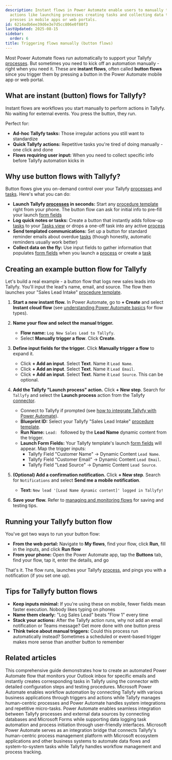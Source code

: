 ```yaml
---
description: Instant flows in Power Automate enable users to manually trigger Tallyfy
  actions like launching processes creating tasks and collecting data through button
  presses in mobile apps or web portals.
id: 6214adb6ee39d6e3e7d5cc806e0f80f3
lastUpdated: 2025-08-15
sidebar:
  order: 6
title: Triggering flows manually (button flows)
---
```



Most Power Automate flows run automatically to support your Tallyfy [processes](/products/pro/tracking-and-tasks/processes/). But sometimes you need to kick off an automation manually - right when you need it. These are **instant flows**, often called **button flows** since you trigger them by pressing a button in the Power Automate mobile app or web portal.

## What are instant (button) flows for Tallyfy?

Instant flows are workflows you start manually to perform actions in Tallyfy. No waiting for external events. You press the button, they run.

Perfect for:

*   **Ad-hoc Tallyfy tasks:** Those irregular actions you still want to standardize
*   **Quick Tallyfy actions:** Repetitive tasks you're tired of doing manually - one click and done
*   **Flows requiring user input:** When you need to collect specific info before Tallyfy automation kicks in

## Why use button flows with Tallyfy?

Button flows give you on-demand control over your Tallyfy [processes](/products/pro/tracking-and-tasks/processes/) and [tasks](/products/pro/tracking-and-tasks/tasks/). Here's what you can do:

*   **Launch Tallyfy [processes](/products/pro/tracking-and-tasks/processes/) in seconds:** Start any [procedure template](/products/pro/documenting/templates/) right from your phone. The button flow can ask for initial info to pre-fill your launch [form fields](/products/pro/tracking-and-tasks/tasks/what-are-form-fields-in-tallyfy/)
*   **Log quick notes or tasks:** Create a button that instantly adds follow-up [tasks](/products/pro/tracking-and-tasks/tasks/) to your [Tasks view](/products/pro/tracking-and-tasks/tasks-view/) or drops a one-off task into any active [process](/products/pro/tracking-and-tasks/processes/)
*   **Send templated communications:** Set up a button for standard reminder emails about overdue [tasks](/products/pro/tracking-and-tasks/tasks/) (though honestly, automatic reminders usually work better)
*   **Collect data on the fly:** Use input fields to gather information that populates [form fields](/products/pro/tracking-and-tasks/tasks/what-are-form-fields-in-tallyfy/) when you launch a [process](/products/pro/tracking-and-tasks/processes/) or create a [task](/products/pro/tracking-and-tasks/tasks/)

## Creating an example button flow for Tallyfy

Let's build a real example - a button flow that logs new sales leads into Tallyfy. You'll input the lead's name, email, and source. The flow then launches your "Sales Lead Intake" [procedure template](/products/pro/documenting/templates/).

<Steps>

1.  **Start a new instant flow.**
    In Power Automate, go to **+ Create** and select **Instant cloud flow** (see [understanding Power Automate basics](/products/pro/integrations/middleware/power-automate/understanding-power-automate-basics/) for flow types).

2.  **Name your flow and select the manual trigger.**
    *   **Flow name:** `Log New Sales Lead to Tallyfy`.
    *   Select **Manually trigger a flow**. Click **Create**.



3.  **Define input fields for the trigger.**
    Click **Manually trigger a flow** to expand it.
    *   Click **+ Add an input**. Select **Text**. Name it `Lead Name`.
    *   Click **+ Add an input**. Select **Text**. Name it `Lead Email`.
    *   Click **+ Add an input**. Select **Text**. Name it `Lead Source`. This can be optional.



4.  **Add the Tallyfy "Launch process" action.**
    Click **+ New step**. Search for `Tallyfy` and select the **Launch process** action from the Tallyfy [connector](/products/pro/integrations/middleware/power-automate/how-can-i-integrate-tallyfy-with-microsoft-power-automate/).
    *   Connect to Tallyfy if prompted (see [how to integrate Tallyfy with Power Automate](/products/pro/integrations/middleware/power-automate/how-can-i-integrate-tallyfy-with-microsoft-power-automate/)).
    *   **Blueprint ID:** Select your Tallyfy "Sales Lead Intake" [procedure template](/products/pro/documenting/templates/).
    *   **Run Name:** `Lead: ` followed by the **Lead Name** dynamic content from the trigger.
    *   **Launch Form Fields:** Your Tallyfy template's launch [form fields](/products/pro/tracking-and-tasks/tasks/what-are-form-fields-in-tallyfy/) will appear. Map the trigger inputs:
        *   Tallyfy Field "Customer Name" -> Dynamic Content `Lead Name`.
        *   Tallyfy Field "Customer Email" -> Dynamic Content `Lead Email`.
        *   Tallyfy Field "Lead Source" -> Dynamic Content `Lead Source`.



5.  **(Optional) Add a confirmation notification.**
    Click **+ New step**. Search for `Notifications` and select **Send me a mobile notification**.
    *   **Text:** `New lead '[Lead Name dynamic content]' logged in Tallyfy!`

6.  **Save your flow.** Refer to [managing and monitoring flows](/products/pro/integrations/middleware/power-automate/managing-and-monitoring-power-automate-flows/) for saving and testing tips.

</Steps>

## Running your Tallyfy button flow

You've got two ways to run your button flow:

*   **From the web portal:** Navigate to **My flows**, find your flow, click **Run**, fill in the inputs, and click **Run flow**
*   **From your phone:** Open the Power Automate app, tap the **Buttons** tab, find your flow, tap it, enter the details, and go

That's it. The flow runs, launches your Tallyfy [process](/products/pro/tracking-and-tasks/processes/), and pings you with a notification (if you set one up).

## Tips for Tallyfy button flows

*   **Keep inputs minimal:** If you're using these on mobile, fewer fields mean faster execution. Nobody likes typing on phones
*   **Name them clearly:** "Log Sales Lead" beats "Flow 1" every time
*   **Stack your actions:** After the Tallyfy action runs, why not add an email notification or Teams message? Get more done with one button press
*   **Think twice about manual triggers:** Could this process run automatically instead? Sometimes a scheduled or event-based trigger makes more sense than another button to remember


## Related articles
<CardGrid>
<LinkTitleCard header="<b>Power Automate > Creating your first flow in Power Automate</b>" href="/products/pro/integrations/middleware/power-automate/creating-your-first-flow-in-power-automate/" > This comprehensive guide demonstrates how to create an automated Power Automate flow that monitors your Outlook inbox for specific emails and instantly creates corresponding tasks in Tallyfy using the connector with detailed configuration steps and testing procedures. </LinkTitleCard>
<LinkTitleCard header="<b>Power Automate > Understanding Power Automate basics</b>" href="/products/pro/integrations/middleware/power-automate/understanding-power-automate-basics/" > Microsoft Power Automate enables workflow automation by connecting Tallyfy with various business applications through triggers and actions while Tallyfy manages human-centric processes and Power Automate handles system integrations and repetitive micro-tasks. </LinkTitleCard>
<LinkTitleCard header="<b>Power Automate > Connecting Power Automate to external data sources</b>" href="/products/pro/integrations/middleware/power-automate/connecting-power-automate-to-external-data/" > Power Automate enables seamless integration between Tallyfy processes and external data sources by connecting databases and Microsoft Forms while supporting data logging task automation and process initiation through user-friendly interfaces. </LinkTitleCard>
<LinkTitleCard header="<b>Middleware > Power Automate</b>" href="/products/pro/integrations/middleware/power-automate/" > Microsoft Power Automate serves as an integration bridge that connects Tallyfy's human-centric process management platform with Microsoft ecosystem applications and other business systems to automate data flows and system-to-system tasks while Tallyfy handles workflow management and process tracking. </LinkTitleCard>
</CardGrid>